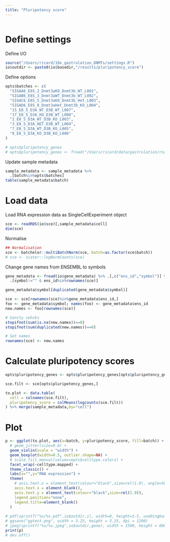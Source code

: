 ```yaml
---
title: "Pluripotency score"
---
```

  
```r
```

# Define settings

Define I/O
```r
source("/Users/ricard/10x_gastrulation_DNMTs/settings.R")
io$outdir <- paste0(io$basedir,"/results/pluripotency_score")
```

Define options
```r
opts$batches <- c(
  "SIGAA6_E85_2_Dnmt3aKO_Dnmt3b_WT_L001",
  "SIGAB6_E85_3_Dnmt3aWT_Dnmt3b_WT_L002",
  "SIGAC6_E85_5_Dnmt3aKO_Dnmt3b_Het_L003",
  "SIGAD6_E85_8_Dnmt3aHet_Dnmt3b_KO_L004",
  "15_E8_5_D3A_WT_D3B_WT_L007",
  "17_E8_5_D3A_KO_D3B_WT_L008",
  "2_E8_5_D3A_WT_D3B_KO_L003",
  "3_E8_5_D3A_HET_D3B_WT_L004",
  "7_E8_5_D3A_WT_D3B_KO_L005",
  "8_E8_5_D3A_KO_D3B_KO_L006"
)

# opts$pluripotency_genes
# opts$pluripotency_genes <- fread("/Users/ricard/data/gastrulation/rna/results/differential/E4.5Epiblast_vs_E7.5EctodermEndodermMesoderm.txt.gz") %>% .[padj_fdr<=0.01 & logFC<(-3),symbol]
```

Update sample metadata
```r
sample_metadata <- sample_metadata %>%
  .[batch%in%opts$batches]
table(sample_metadata$batch)
```

# Load data

Load RNA expression data as SingleCellExperiment object
```r
sce <- readRDS(io$sce)[,sample_metadata$cell]
dim(sce)
```

Normalise
```r
## Normalisation
sce <- batchelor::multiBatchNorm(sce, batch=as.factor(sce$batch))
# sce <- scater::logNormCounts(sce)
```

Change gene names from ENSEMBL to symbols
```r
gene_metadata <- fread(io$gene_metadata) %>% .[,c("ens_id","symbol")] %>%
  .[symbol!="" & ens_id%in%rownames(sce)]

gene_metadata$symbol[duplicated(gene_metadata$symbol)]

sce <- sce[rownames(sce)%in%gene_metadata$ens_id,]
foo <- gene_metadata$symbol; names(foo) <- gene_metadata$ens_id
new.names <- foo[rownames(sce)]

# Sanity cehcks
stopifnot(sum(is.na(new.names))==0)
stopifnot(sum(duplicated(new.names))==0)

# Set names
rownames(sce) <- new.names
```

# Calculate pluripotency scores

```r
opts$pluripotency_genes <- opts$pluripotency_genes[opts$pluripotency_genes%in%rownames(sce)]
```

```r
sce.filt <- sce[opts$pluripotency_genes,]
```

```r
to.plot <- data.table(
  cell = colnames(sce.filt),
  pluripotency_score = colMeans(logcounts(sce.filt))
) %>% merge(sample_metadata,by="cell")
```

# Plot

```r
p <- ggplot(to.plot, aes(x=batch, y=pluripotency_score, fill=batch)) +
  # geom_jitter(size=0.8) +
  geom_violin(scale = "width") +
  geom_boxplot(width=0.5, outlier.shape=NA) +
  # scale_fill_manual(values=opts$celltype.colors) +
  facet_wrap(~celltype.mapped) +
  theme_classic() +
  labs(x="",y="RNA expression") +
  theme(
    # axis.text.x = element_text(colour="black",size=rel(1.0), angle=50, hjust=1),
    axis.text.x = element_blank(),
    axis.text.y = element_text(colour="black",size=rel(1.0)),
    legend.position="none",
    legend.title=element_blank()
  )
  
# pdf(sprintf("%s/%s.pdf",io$outdir,i), width=8, height=3.5, useDingbats = F)
# ggsave("ggtest.png", width = 3.25, height = 3.25, dpi = 1200)
# jpeg(sprintf("%s/%s.jpeg",io$outdir,gene), width = 1500, height = 600)
print(p)
# dev.off()
```

